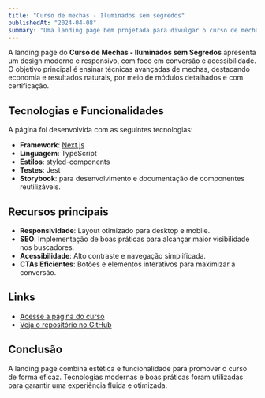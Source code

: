 ```yaml
---
title: "Curso de mechas - Iluminados sem segredos"
publishedAt: "2024-04-08"
summary: "Uma landing page bem projetada para divulgar o curso de mechas iluminadas, focada em conversão, acessibilidade e design responsivo."
---
```


A landing page do **Curso de Mechas - Iluminados sem Segredos** apresenta um design moderno e responsivo, com foco em conversão e acessibilidade. O objetivo principal é ensinar técnicas avançadas de mechas, destacando economia e resultados naturais, por meio de módulos detalhados e com certificação.

## Tecnologias e Funcionalidades

A página foi desenvolvida com as seguintes tecnologias:

- **Framework**: [Next.js](https://nextjs.org/)
- **Linguagem**: TypeScript
- **Estilos**: styled-components
- **Testes**: Jest
- **Storybook**: para desenvolvimento e documentação de componentes reutilizáveis.

## Recursos principais

- **Responsividade**: Layout otimizado para desktop e mobile.
- **SEO**: Implementação de boas práticas para alcançar maior visibilidade nos buscadores.
- **Acessibilidade**: Alto contraste e navegação simplificada.
- **CTAs Eficientes**: Botões e elementos interativos para maximizar a conversão.

## Links

- [Acesse a página do curso](https://coursemauro.vercel.app/)
- [Veja o repositório no GitHub](https://github.com/ZAPHODh/coursemauro)

## Conclusão

A landing page combina estética e funcionalidade para promover o curso de forma eficaz. Tecnologias modernas e boas práticas foram utilizadas para garantir uma experiência fluida e otimizada.
